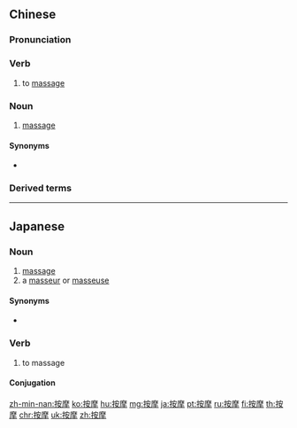 ==Chinese==
{{zh-forms}}

===Pronunciation===
{{zh-pron
|m=ànmó
|c=on3 mo1
|mn=àn-mô͘
|cat=v,n
}}

===Verb===
{{zh-verb}}

# to [[massage]]

===Noun===
{{zh-noun}}

# [[massage]]

====Synonyms====
* {{zh-l|馬殺雞}}

===Derived terms===
{{zh-der|按摩師|盲人按摩}}

----

==Japanese==
{{ja-kanjitab|あん|ま|yomi=on}}

===Noun===
{{ja-noun|あんま}}

# [[massage]]
# a [[masseur]] or [[masseuse]]

====Synonyms====
* {{sense|massage}} {{ja-r|マッサージ}}

===Verb===
{{ja-verb-suru|あんま}}

# to massage

====Conjugation====
{{ja-suru|あんま}}

[[zh-min-nan:按摩]]
[[ko:按摩]]
[[hu:按摩]]
[[mg:按摩]]
[[ja:按摩]]
[[pt:按摩]]
[[ru:按摩]]
[[fi:按摩]]
[[th:按摩]]
[[chr:按摩]]
[[uk:按摩]]
[[zh:按摩]]